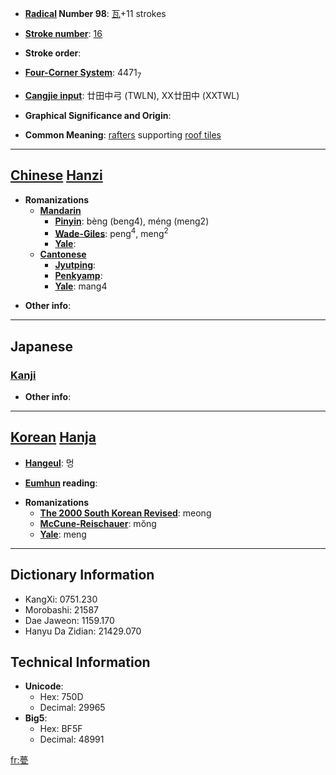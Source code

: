 * '''[[Wiktionary:Chinese radical index| Radical]] Number 98''': [[Wiktionary:Chinese radical index 瓦|瓦]]+11 strokes

* '''[[Wiktionary:Chinese total strokes index|Stroke number]]''': [[Wiktionary:Chinese total strokes index 16|16]]

* '''Stroke order''': 

* '''[[Wiktionary:Chinese four corner index|Four-Corner System]]''': 4471<sub>7</sub>

* '''[[Wiktionary:Chinese Cangjie index|Cangjie input]]''': 廿田中弓 (TWLN), XX廿田中 (XXTWL)

* '''Graphical Significance and Origin''': 

* '''Common Meaning''': [[rafter]]s supporting [[roof tile]]s

----

== [[Chinese]] [[Hanzi]] ==

* '''Romanizations'''
** '''[[Mandarin]]'''
*** '''[[Pinyin]]''': bèng (beng4), méng (meng2)
*** '''[[Wade-Giles]]''': peng<sup>4</sup>, meng<sup>2</sup>
*** '''[[Yale]]''': 
** '''[[Cantonese]]'''
*** '''[[Jyutping]]''':
*** '''[[Penkyamp]]''': 
*** '''[[Yale]]''': mang4

* '''Other info''': 

----

==Japanese==
===[[Kanji]]===
{{kanji|on readings=[[ぼう]] (bō)|kun readings=[[いらか]] (iraka)}}

* '''Other info''':  

----

== [[Korean]] [[Hanja]] ==

* '''[[Hangeul]]''': 멍

* '''[[Eumhun]] reading''': 

* '''Romanizations'''
** '''[[The 2000 South Korean Revised Romanization|The 2000 South Korean Revised]]''': meong
** '''[[McCune-Reischauer]]''': mŏng
** '''[[Yale]]''': meng

----

== Dictionary Information ==

* KangXi: 0751.230
* Morobashi: 21587
* Dae Jaweon: 1159.170
* Hanyu Da Zidian: 21429.070

== Technical Information ==

* '''Unicode''':
** Hex: 750D
** Decimal: 29965
* '''Big5''':
** Hex: BF5F
** Decimal: 48991

[[fr:甍]]